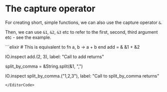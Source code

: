 
# The capture operator

For creating short, simple functions, we can also use the capture operator `&`.

Then, we can use `&1`, `&2`, `&3` etc to refer to the first, second, third argument etc - see the example.

<EditorCode>
```elixir
# This is equivalent to fn a, b -> a + b end
add = & &1 + &2

IO.inspect add.(2, 3), label: "Call to add returns"

split_by_comma = &String.split(&1, ",")

IO.inspect split_by_comma.("1,2,3"), label: "Call to split_by_comma returns"
```
</EditorCode>
